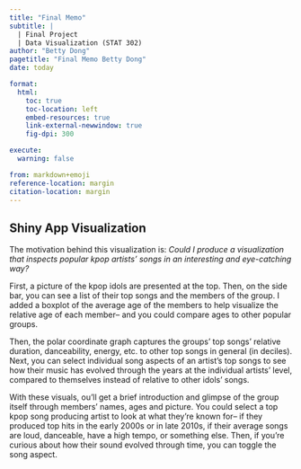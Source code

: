 ```yaml
---
title: "Final Memo"
subtitle: |
  | Final Project 
  | Data Visualization (STAT 302)
author: "Betty Dong"
pagetitle: "Final Memo Betty Dong"
date: today

format:
  html:
    toc: true
    toc-location: left
    embed-resources: true
    link-external-newwindow: true
    fig-dpi: 300

execute:
  warning: false

from: markdown+emoji 
reference-location: margin
citation-location: margin
---
```


## Shiny App Visualization

The motivation behind this visualization is: *Could I produce a visualization that inspects popular kpop artists' songs in an interesting and eye-catching way?*

First, a picture of the kpop idols are presented at the top. Then, on the side bar, you can see a list of their top songs and the members of the group. I added a boxplot of the average age of the members to help visualize the relative age of each member-- and you could compare ages to other popular groups.

Then, the polar coordinate graph captures the groups' top songs' relative duration, danceability, energy, etc. to other top songs in general (in deciles). Next, you can select individual song aspects of an artist's top songs to see how their music has evolved through the years at the individual artists' level, compared to themselves instead of relative to other idols' songs.

With these visuals, ou'll get a brief introduction and glimpse of the group itself through members' names, ages and picture. You could select a top kpop song producing artist to look at what they're known for-- if they produced top hits in the early 2000s or in late 2010s, if their average songs are loud, danceable, have a high tempo, or something else. Then, if you're curious about how their sound evolved through time, you can toggle the song aspect.







